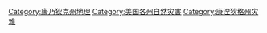 [[Category:康乃狄克州地理|Category:康乃狄克州地理]]
[[Category:美国各州自然灾害|Category:美国各州自然灾害]]
[[Category:康涅狄格州灾难|Category:康涅狄格州灾难]]